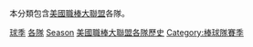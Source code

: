 {{Commons category|Major League Baseball by team by year}}
本分類包含[[美國職棒大聯盟|美國職棒大聯盟]]各隊{{le|球季|season (sport)}}。
[[Category:美國職棒大聯盟球隊|球季]]
[[Category:美國職棒大聯盟賽季|各隊]]
[[Category:美國職棒大聯盟列表|Season]]
[[Category:美國職棒大聯盟各隊歷史|]]
[[Category:棒球隊賽季|Category:棒球隊賽季]]